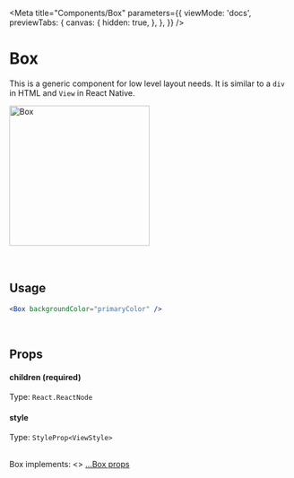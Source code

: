 
<Meta
  title="Components/Box"
  parameters={{
    viewMode: 'docs',
    previewTabs: {
      canvas: {
        hidden: true,
      },
    },
  }}
/>

# Box

This is a generic component for low level layout needs. It is similar to a `div` in HTML and `View` in React Native.

<div
  style={{
    display: 'flex',
    flexWrap: 'wrap',
    justifyContent: 'center',
  }}>
  <img src={Box} width="250" alt="Box" />
</div>

<br/>
<br/>

## Usage

```jsx
<Box backgroundColor="primaryColor" />
```

<br />

## Props

#### children (required)

Type: `React.ReactNode`

#### style

Type: `StyleProp<ViewStyle>`

<br />
Box implements: <>
  <a href="https://reactnative.dev/docs/view#props" title="title">
    ...Box props
  </a>
</>
